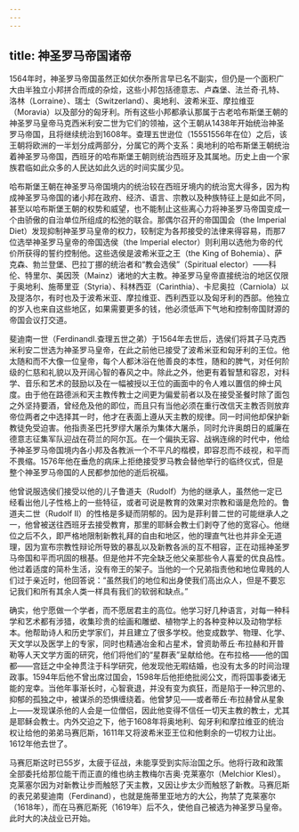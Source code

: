 ```yaml
---
---
---
```

title: 神圣罗马帝国诸帝
---




1564年时，神圣罗马帝国虽然正如伏尔泰所言早已名不副实，但仍是一个面积广大由半独立小邦拼合而成的杂烩，这些小邦包括德意志、卢森堡、法兰奇·孔特、洛林（Lorraine）、瑞士（Switzerland）、奥地利、波希米亚、摩拉维亚（Moravia）以及部分的匈牙利。所有这些小邦都承认那属于古老哈布斯堡王朝的神圣罗马皇帝马克西米利安二世为它们的领袖，这个王朝从1438年开始统治神圣罗马帝国，且将继续统治到1608年。查理五世逊位（15551556年在位）之后，该王朝将欧洲的一半划分成两部分，分属它的两个支系：奥地利的哈布斯堡王朝统治着神圣罗马帝国，西班牙的哈布斯堡王朝则统治西班牙及其属地。历史上由一个家族君临如此众多的人民达如此久远的时间实属少见。

哈布斯堡王朝在神圣罗马帝国境内的统治较在西班牙境内的统治宽大得多，因为构成神圣罗马帝国的诸小邦在政府、经济、语言、宗教以及种族特征上是如此不同，甚至以哈布斯堡王朝的权势和威望，也不能制止这些离心力将神圣罗马帝国变成一个由骄傲的自治单位所组成的松弛的联合。那偶尔召开的帝国国会（the Imperial Diet）发现抑制神圣罗马皇帝的权力，较制定为各邦接受的法律来得容易，而那7位选举神圣罗马皇帝的帝国选侯（the Imperial elector）则利用以选他为帝的代价所获得的誓约控制他。这些选侯是波希米亚之王（the King of Bohemia）、萨克森、勃兰登堡、巴拉丁挪的统治者和“教会选侯”（Spiritual elector）——科伦、特里尔、美因茨（Mainz）诸地的大主教。神圣罗马皇帝直接统治的地区仅限于奥地利、施蒂里亚（Styria）、科林西亚（Carinthia）、卡尼奥拉（Carniola）以及提洛尔，有时也及于波希米亚、摩拉维亚、西利西亚以及匈牙利的西部。他独立的岁入也来自这些地区，如果需要更多的钱，他必须低声下气地和控制帝国财源的帝国会议打交道。

斐迪南一世（FerdinandⅠ.查理五世之弟）于1564年去世后，选侯们将其子马克西米利安二世选为神圣罗马皇帝，在此之前他已接受了波希米亚和匈牙利的王位。他太随和而不大像一位皇帝，每个人都沐浴在他善良的本性，随和的脾气，对任何阶级的仁慈和礼貌以及开阔心智的春风之中。除此之外，他更有着智慧和容忍，对科学、音乐和艺术的鼓励以及在一幅被授以王位的画面中的令人难以置信的绅士风度。由于他在路德派和天主教传教士之间更为偏爱前者以及在接受圣餐时除了面包之外坚持要酒，曾经危及他的即位，而且只有当他必须在重行改信天主教否则放弃帝位两者之中选择其一时，他才在表面上遵从天主教的规律。同一时间他却保护新教徒免受迫害。他指责圣巴托罗缪大屠杀为集体大屠杀，同时允许奥朗日的威廉在德意志征集军队迎战在荷兰的阿尔瓦。在一个偏执无容、战祸连绵的时代中，他给予神圣罗马帝国境内各小邦及各教派一个不平凡的楷模，即容忍而不歧视，和平而不畏缩。1576年他在垂危的病床上拒绝接受罗马教会替他举行的临终仪式，但是整个神圣罗马帝国的人民都参加他的逝后祝福。

他曾说服选侯们接受以他的儿子鲁道夫（Rudolf）为他的继承人，虽然他一定已经看出他儿子性格上的一些特征，或者可说是教育的效果对宗教和谐是危险的。鲁道夫二世（Rudolf Ⅱ）的性格是多疑而阴郁的。因为是菲利普二世的可能继承人之一，他曾被送往西班牙去接受教育，那里的耶稣会教士们剥夺了他的宽容心。他继位之后不久，即严格地限制新教礼拜的自由和地区，他的理直气壮也并非全无道理，因为宣布宗教性辩论所导致的暴乱以及新教各派的互不相容，正在动摇神圣罗马帝国和平而巩固的根基。但是他并不完全缺乏他父亲那些令人喜爱的优良品性。他过着适度的简朴生活，没有帝王的架子。当他的一个兄弟指责他和地位卑贱的人们过于亲近时，他回答说：“虽然我们的地位和出身使我们高出众人，但是不要忘记我们和所有其余人类一样具有我们的软弱和缺点。”

确实，他宁愿做一个学者，而不愿居君主的高位。他学习好几种语言，对每一种科学和艺术都有涉猎，收集珍贵的绘画和雕塑、植物学上的各种变种以及动物学标本。他帮助诗人和历史学家们，并且建立了很多学校。他变成数学、物理、化学、天文学以及医学上的专家，同时也精通冶金和占星术，曾资助蒂丘·布拉赫和开普勒等人天文学方面的研究，他们将他们的“星群表”呈献给他。在布拉格——他的国都——宫廷之中全神贯注于科学研究，他发现他无暇结婚，也没有太多的时间治理政事。1594年后他不曾出席过国会，1598年后他拒绝批阅公文，而将国事委诸无能的宠幸。当他年事渐长时，心智衰退，并没有变为疯狂，而是陷于一种沉思的、抑郁的孤独之中，被谋杀的恐惧缠绕着。他曾梦见——或者蒂丘·布拉赫曾从星象上——发现谋杀他的人会是一位僧侣，因此他变得不信任一切天主教的教士，尤其是耶稣会教士。内外交迫之下，他于1608年将奥地利、匈牙利和摩拉维亚的统治权让给他的弟弟马赛厄斯，1611年又将波希米亚王位和他剩余的一切权力让出。1612年他去世了。

马赛厄斯这时已55岁，太疲于征战，未能享受到实际治国之乐。他将行政和政策全部委托给那位能干而正直的维也纳主教梅尔吉奥·克莱塞尔（Melchior Klesl）。克莱塞尔因为对新教让步而触怒了天主教，又因让步太少而触怒了新教。马赛厄斯的表兄弟斐迪南（Ferdinand），也就是施蒂里亚地方的大公，拘禁了克莱塞尔（1618年），而在马赛厄斯死（1619年）后不久，使他自己被选为神圣罗马皇帝。此时大的决战业已开始。